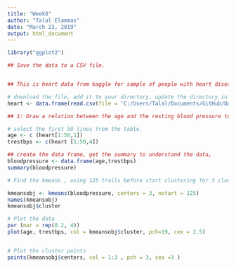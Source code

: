 ```yaml
---
title: "Week8"
author: "Talal Elammas"
date: "March 23, 2019"
output: html_document
---
```




```r
library("ggplot2")

## Save the data to a CSV file. 


## This is heart data from kaggle for sample of people with heart disease include some medical informations from Clevland Research Center database, can be found on kaggle https://www.kaggle.com/ronitf/heart-disease-uci/version/1

# download the file, add it to your directory, update the directory in the , make sures the slash between directories is forword slash
heart <- data.frame(read.csv(file = 'C:/Users/Talal/Documents/GitHub/Data_Visualization/heart.csv'))


```



```r
## 1: Draw a relation between the age and the resting blood pressure to know the development of high blood pressure in the elderly, cluster the results in 3 clusters, for the graph to be more clear, data will be 50 points.

# select the first 50 lines from the table.
age <- c (heart[1:50,1])
trestbps <- c(heart [1:50,4])

## create the data frame, get the summary to understand the data,
bloodpressure <- data.frame(age,trestbps)
summary(bloodpressure)

# Find the kmeans , using 125 trails before start clustering for 3 clusters.

kmeansobj <- kmeans(bloodpressure, centers = 3, nstart = 125)
names(kmeansobj)
kmeansobj$cluster

# Plot the data 
par (mar = rep(0.2, 4))
plot(age, trestbps, col = kmeansobj$cluster, pch=19, cex = 2.5)


# Plot the cluster points 
points(kmeansobj$centers, col = 1:3 , pch = 3, cex =3 )



```
